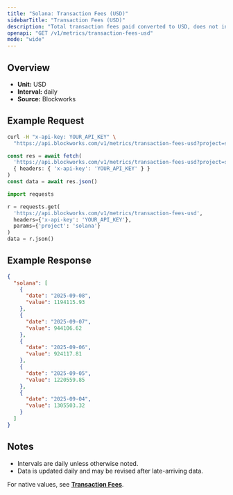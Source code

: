 ```yaml
---
title: "Solana: Transaction Fees (USD)"
sidebarTitle: "Transaction Fees (USD)"
description: "Total transaction fees paid converted to USD, does not include out-of-protocol tips or additional sources of revenue"
openapi: "GET /v1/metrics/transaction-fees-usd"
mode: "wide"
---
```


## Overview

- **Unit:** USD
- **Interval:** daily
- **Source:** Blockworks

## Example Request

<CodeGroup>

```bash cURL
curl -H "x-api-key: YOUR_API_KEY" \
  "https://api.blockworks.com/v1/metrics/transaction-fees-usd?project=solana"
```

```typescript TypeScript
const res = await fetch(
  'https://api.blockworks.com/v1/metrics/transaction-fees-usd?project=solana',
  { headers: { 'x-api-key': 'YOUR_API_KEY' } }
)
const data = await res.json()
```

```python Python
import requests

r = requests.get(
  'https://api.blockworks.com/v1/metrics/transaction-fees-usd',
  headers={'x-api-key': 'YOUR_API_KEY'},
  params={'project': 'solana'}
)
data = r.json()
```

</CodeGroup>

## Example Response

```json
{
  "solana": [
    {
      "date": "2025-09-08",
      "value": 1194115.93
    },
    {
      "date": "2025-09-07",
      "value": 944106.62
    },
    {
      "date": "2025-09-06",
      "value": 924117.81
    },
    {
      "date": "2025-09-05",
      "value": 1220559.85
    },
    {
      "date": "2025-09-04",
      "value": 1305503.32
    }
  ]
}
```

## Notes
- Intervals are daily unless otherwise noted.
- Data is updated daily and may be revised after late-arriving data.

<Note>For native values, see **[Transaction Fees](./transaction-fees)**.</Note>